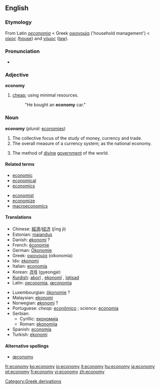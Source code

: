 {{wikipedia}}
==English==

===Etymology===
From Latin ''[[oeconomia]]'' < Greek [[οικονομία]] ('household management') < [[οίκος]] ([[house]]) and [[νόμος]] ([[law]]).

===Pronunciation===
*{{AHD|/ĕ'kô'nô'mĕ/}}

===Adjective===
'''economy'''
#[[cheap]]; using minimal resources.
#:"He bought an '''economy''' car."

===Noun===
'''economy'''  (''plural:'' [[economies]])
#The collective focus of the study of money, currency and trade.
#The overall measure of a currency system; as the national economy.
#{{theology}} The method of [[divine]] [[government]] of the world.

====Related terms====
{{top}}
*[[economic]]
*[[economical]]
*[[economics]]
{{mid}}
*[[economist]]
*[[economize]]
*[[macroeconomics]]
{{bottom}}

====Translations====
{{top}}
*Chinese: [[經濟]]/[[经济]] (jīng jì)
*Estonian: [[majandus]]
*Danish: [[økonomi]] ?
*French: [[économie]] {{f}}
*German: [[Ökonomie]] {{f}}
*Greek: [[οικονομία]] (oikonomía) {{f}}
*Ido: [[ekonomi]]
*Italian: [[economia]] {{f}}
*Korean: [[경제]] (gyeongje)
*[[Kurdish]]: [[aborî]] {{f}}, [[ekonomî]] {{f}}, [[îqtisad]] {{f}}
*Latin: [[oeconomia]], [[œconomia]] {{f}}
{{mid}}
*Luxembourgian: [[ökonomie]] ?
*Malaysian: [[ekonomi]]
*Norwegian: [[økonomi]] ? {{f}}
*Portuguese: ''cheap:'' [[econômico]] {{m}}; ''science:'' [[economia]] {{f}}
*Serbian:
**Cyrillic: [[економија]] {{f}}
**Roman: [[ekonomija]] {{f}}
*Spanish: [[economía]] {{f}}
*Turkish: [[ekonomi]]
{{bottom}}

====Alternative spellings====
*[[œconomy]]

[[Category:Greek derivations]]

[[fr:economy]]
[[ko:economy]]
[[io:economy]]
[[it:economy]]
[[hu:economy]]
[[ja:economy]]
[[pt:economy]]
[[fi:economy]]
[[vi:economy]]
[[zh:economy]]
